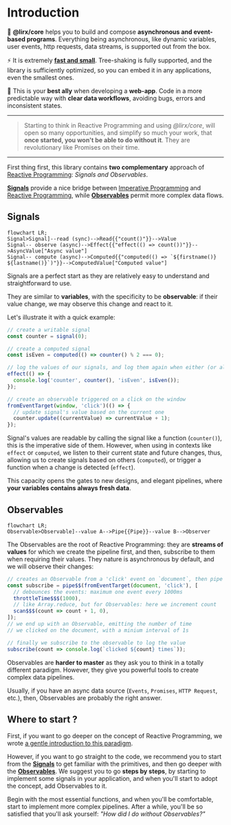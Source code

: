 # Introduction

📨 **@lirx/core** helps you to build and compose **asynchronous and event-based programs**.
Everything being asynchronous, like dynamic variables, user events, http requests, data streams, is supported out from the box.

⚡️ It is extremely **[fast and small](/docs/documentation/performances/introduction/)**.
Tree-shaking is fully supported, and the library is sufficiently optimized, so you can embed it in any applications, even the smallest ones.

🦸 This is your **best ally** when developing a **web-app**.
Code in a more predictable way with **clear data workflows**, avoiding bugs, errors and inconsistent states.

---

> Starting to think in Reactive Programming and using *@lirx/core*, will open so many opportunities, and simplify so much your work,
that **once started, you won't be able to do without it**. They are revolutionary like Promises on their time.

---

First thing first, this library contains **two complementary** approach of [Reactive Programming](/docs/documentation/getting-started/reactive-programming/): *Signals and Observables*.

**[Signals](/docs/documentation/signals/introduction/)** provide a nice bridge between [Imperative Programming](https://en.wikipedia.org/wiki/Imperative_programming)
and [Reactive Programming](https://en.wikipedia.org/wiki/Reactive_programming), while **[Observables](/docs/documentation/observables/introduction/)** permit more complex data flows.

## Signals

<p align="center">

  ```mermaid
  flowchart LR;
  Signal>Signal]--read (sync)-->Read{{"count()"}}-->Value
  Signal-- observe (async)-->Effect{{"effect(() => count())"}}-->AsyncValue["Async value"]
  Signal-- compute (async)-->Computed{{"computed(() => `${firstname()} ${lastname()}`)"}}-->ComputedValue["Computed value"]
  ```

</p>

Signals are a perfect start as they are relatively easy to understand and straightforward to use.

They are similar to **variables**, with the specificity to be **observable**: if their value change, we may observe this change and react to it.

Let's illustrate it with a quick example:

```ts
// create a writable signal
const counter = signal(0);

// create a computed signal
const isEven = computed(() => counter() % 2 === 0);

// log the values of our signals, and log them again when either (or all) changes
effect(() => {
  console.log('counter', counter(), 'isEven', isEven());
});

// create an observable triggered on a click on the window
fromEventTarget(window, 'click')(() => {
  // update signal's value based on the current one
  counter.update((currentValue) => currentValue + 1);
});
```

Signal's values are readable by calling the signal like a function (`counter()`), this is the imperative side of them.
However, when using in contexts like `effect` or `computed`, we listen to their current state and future changes,
thus, allowing us to create signals based on others (`computed`), or trigger a function when a change is detected (`effect`).

This capacity opens the gates to new designs, and elegant pipelines, where **your variables contains always fresh data**.


## Observables

<p align="center">

  ```mermaid
  flowchart LR;
  Observable>Observable]--value A-->Pipe{{Pipe}}--value B-->Observer
  ```

</p>

The Observables are the root of Reactive Programming: they are **streams of values** for which we create the pipeline first,
and then, subscribe to them when requiring their values.
They nature is asynchronous by default, and we will observe their changes:

```js
// creates an Observable from a 'click' event on `document`, then pipe it
const subscribe = pipe$$(fromEventTarget(document, 'click'), [
  // debounces the events: maximum one event every 1000ms
  throttleTime$$$(1000),
  // like Array.reduce, but for Observables: here we increment count
  scan$$$(count => count + 1, 0),
]);
// we end up with an Observable, emitting the number of time
// we clicked on the document, with a minium interval of 1s

// finally we subscribe to the observable to log the value
subscribe(count => console.log(`clicked ${count} times`));
```

Observables are **harder to master** as they ask you to think in a totally different paradigm.
However, they give you powerful tools to create complex data pipelines.

Usually, if you have an async data source (`Events`, `Promises`, `HTTP Request`, etc.), then, Observables are probably the right answer.


## Where to start ?

First, if you want to go deeper on the concept of Reactive Programming, we wrote [a gentle introduction to this paradigm](/docs/documentation/getting-started/reactive-programming/).

However, if you want to go straight to the code, we recommend you to start from the **[Signals](/docs/documentation/signals/introduction/)** to get familiar with the primitives,
and then go deeper with the **[Observables](/docs/documentation/observables/introduction/)**.
We suggest you to go **steps by steps**, by starting to implement some signals in your application, and when you'll start to adopt the concept,
add Observables to it.

Begin with the most essential functions, and when you'll be comfortable, start to implement more complex pipelines.
After a while, you'll be so satisfied that you'll ask yourself: *"How did I do without Observables?"*


